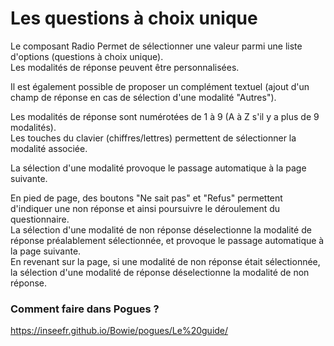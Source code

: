# Les questions à choix unique

Le composant Radio Permet de sélectionner une valeur parmi une liste d'options (questions à choix unique).  
Les modalités de réponse peuvent être personnalisées.

Il est également possible de proposer un complément textuel (ajout d'un champ de réponse en cas de sélection d'une modalité "Autres").

Les modalités de réponse sont numérotées de 1 à 9 (A à Z s'il y a plus de 9 modalités).  
Les touches du clavier (chiffres/lettres) permettent de sélectionner la modalité associée.

La sélection d'une modalité provoque le passage automatique à la page suivante.

En pied de page, des boutons "Ne sait pas" et "Refus" permettent d'indiquer une non réponse et ainsi poursuivre le déroulement du questionnaire.  
La sélection d'une modalité de non réponse déselectionne la modalité de réponse préalablement sélectionnée, et provoque le passage automatique à la page suivante.  
En revenant sur la page, si une modalité de non réponse était sélectionnée, la sélection d'une modalité de réponse déselectionne la modalité de non réponse.

### Comment faire dans Pogues ?

https://inseefr.github.io/Bowie/pogues/Le%20guide/
